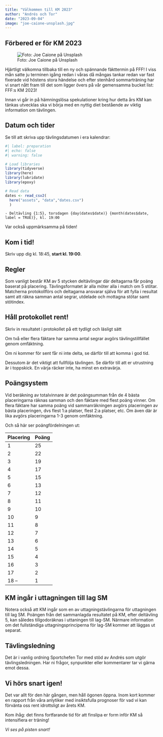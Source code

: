 ```yaml
---
title: "Välkommen till KM 2023"
author: "Andrés och Tor"
date: "2023-09-04"
image: "joe-caione-unsplash.jpg"
---
```


## Förbered er för KM 2023

![Foto: Joe Caione på Unsplash](joe-caione-unsplash.jpg)

Hjärtligt välkomna tillbaka till en ny och spännande fäkttermin på FFF! I viss mån satte ju terminen igång redan i våras då mångas tankar redan var fast fixerade vid höstens stora händelse och efter stenhård sommarträning har vi snart nått fram till det som ligger övers på vår gemensamma bucket list: FFF:s KM 2023!

Innan vi går in på hämningslösa spekulationer kring hur detta års KM kan tänkas utvecklas ska vi börja med en nyttig diet bestående av viktig information om tävlingen.

## Datum och tider

Se till att skriva upp tävlingsdatumen i era kalendrar:

```r
#| label: preparation
#| echo: false
#| warning: false

# Load libraries
library(tidyverse)
library(here)
library(lubridate)
library(epoxy)

# Read data
dates <- read_csv2(
  here("assets", "data","dates.csv")
  )
```

```epoxy
- Deltävling {1:5}, torsdagen {day(dates$date)} {month(dates$date, label = TRUE)}, kl. 19:00
```

Var också uppmärksamma på tiden!

::: callout-note
## Kom i tid!

Skriv upp dig kl. 18:45, **start kl. 19:00**.
:::

## Regler

Som vanligt består KM av 5 stycken deltävlingar där deltagarna får poäng baserat på placering. Tävlingsformatet är alla möter alla i match om 5 stötar. Matcherna protokollförs och deltagarna ansvarar själva för att fylla i resultat samt att räkna samman antal segrar, utdelade och mottagna stötar samt stötindex.

::: callout-note
## Håll protokollet rent!

Skriv in resultatet i protokollet på ett tydligt och läsligt sätt
:::

Om två eller flera fäktare har samma antal segrar avgörs tävlingstillfället genom omfäktning.

Om ni kommer för sent får ni inte delta, se därför till att komma i god tid.

Dessutom är det viktigt att fullfölja tävlingen. Se därför till att er utrustning är i toppskick. En värja räcker inte, ha minst en extravärja.

## Poängsystem

Vid beräkning av totalvinnare är det poängsumman från de 4 bästa placeringarna räknas samman och den fäktare med flest poäng vinner. Om flera fäktare har samma poäng vid sammanräkningen avgörs placeringen av bästa placeringen, dvs flest 1:a platser, flest 2:a platser, etc. Om även där är lika avgörs placeringarna 1-3 genom omfäktning.

Och så här ser poängfördelningen ut:

| Placering | Poäng |
|-----------|-------|
| 1         | 25    |
| 2         | 22    |
| 3         | 19    |
| 4         | 17    |
| 5         | 15    |
| 6         | 13    |
| 7         | 12    |
| 8         | 11    |
| 9         | 10    |
| 10        | 9     |
| 11        | 8     |
| 12        | 7     |
| 13        | 6     |
| 14        | 5     |
| 15        | 4     |
| 16        | 3     |
| 17        | 2     |
| 18 --     | 1     |

## KM ingår i uttagningen till lag SM

Notera också att KM ingår som en av uttagningstävlingarna för uttagningen till lag SM. Poängen från det sammanlagda resultatet på KM, efter deltävling 5, kan således tillgodoräknas i uttaningen till lag-SM. Närmare information om det fullständiga uttagningsprinciperna för lag-SM kommer att läggas ut separat.

## Tävlingsledning

Det är i vanlig ordning Sportchefen Tor med stöd av Andrés som utgör tävlingsledningen. Har ni frågor, synpunkter eller kommentarer tar vi gärna emot dessa.

## Vi hörs snart igen!

Det var allt för den här gången, men håll ögonen öppna. Inom kort kommer en rapport från våra anlytiker med insiktsfulla prognoser för vad vi kan förvänta oss rent idrottsligt av årets KM.

Kom ihåg: det finns fortfarande tid för att finslipa er form inför KM så intensifiera er träning!

*Vi ses på pisten snart!*
